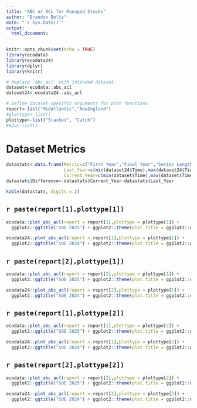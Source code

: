 ```yaml
---
title: "ABC or ACL for Managed Stocks"
author: "Brandon Beltz"
date: "`r Sys.Date()`"
output:
  html_document:
---
```


```r
knitr::opts_chunk$set(echo = TRUE)
library(ecodata)
library(ecodata24)
library(dplyr)
library(knitr)

# Replace 'abc_acl' with intended dataset
dataset<-ecodata::abc_acl
dataset24<-ecodata24::abc_acl

# Define dataset-specific arguments for plot functions
report<-list("MidAtlantic","NewEngland")
#plottype<-list()
plottype<-list("Stacked", "Catch")
#epu<-list()
```

# Dataset Metrics {.tabset}
```r
datastats<-data.frame(Metric=c("First Year","Final Year","Series Length","Minimum Value","Maximum Value","Mean Value","Median Value","# NAs"),
                      Last_Year=c(min(dataset24$Time),max(dataset24$Time),max(dataset24$Time)-min(dataset24$Time),min(dataset24$Value, na.rm = T),max(dataset24$Value, na.rm = T),mean(dataset24$Value, na.rm = T),median(dataset24$Value, na.rm = T),sum(is.na(dataset24$Value))),
                      Current_Year=c(min(dataset$Time),max(dataset$Time),max(dataset$Time)-min(dataset$Time),min(dataset$Value, na.rm = T),max(dataset$Value, na.rm = T),mean(dataset$Value, na.rm = T),median(dataset$Value, na.rm = T),sum(is.na(dataset24$Value))))
datastats$Difference<-datastats$Current_Year-datastats$Last_Year

kable(datastats, digits = 2)
```

## `r paste(report[1],plottype[1])`
```r
ecodata::plot_abc_acl(report = report[1],plottype = plottype[1]) + 
  ggplot2::ggtitle("SOE 2025") + ggplot2::theme(plot.title = ggplot2::element_text(size = 20))

ecodata24::plot_abc_acl(report = report[1],plottype = plottype[1]) + 
  ggplot2::ggtitle("SOE 2024") + ggplot2::theme(plot.title = ggplot2::element_text(size = 20))
```

## `r paste(report[2],plottype[1])`
```r
ecodata::plot_abc_acl(report = report[2],plottype = plottype[1]) + 
  ggplot2::ggtitle("SOE 2025") + ggplot2::theme(plot.title = ggplot2::element_text(size = 20))

ecodata24::plot_abc_acl(report = report[2],plottype = plottype[1]) + 
  ggplot2::ggtitle("SOE 2024") + ggplot2::theme(plot.title = ggplot2::element_text(size = 20))
```

## `r paste(report[1],plottype[2])`
```r
ecodata::plot_abc_acl(report = report[1],plottype = plottype[2]) + 
  ggplot2::ggtitle("SOE 2025") + ggplot2::theme(plot.title = ggplot2::element_text(size = 20))

ecodata24::plot_abc_acl(report = report[1],plottype = plottype[2]) + 
  ggplot2::ggtitle("SOE 2024") + ggplot2::theme(plot.title = ggplot2::element_text(size = 20))
```

## `r paste(report[2],plottype[2])`
```r
ecodata::plot_abc_acl(report = report[2],plottype = plottype[2]) + 
  ggplot2::ggtitle("SOE 2025") + ggplot2::theme(plot.title = ggplot2::element_text(size = 20))

ecodata24::plot_abc_acl(report = report[2],plottype = plottype[2]) + 
  ggplot2::ggtitle("SOE 2024") + ggplot2::theme(plot.title = ggplot2::element_text(size = 20))
```

